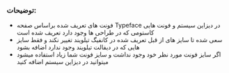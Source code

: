 
<Meta title="general/Sizes/Docs" />

### توضیحات:

 - فونت های تعریف شده براساس صفحه Typeface در دیزاین سیستم و فونت هایی کاستومی که در طراحی ها وجود دارد تعریف شده است
 - سعی شده تا سایز های از قبل تعریف شده در کانفیگ تیلویند تغییر نکند و فقط سایز هایی که در دیفالت تیلویند وجود ندارد اضافه بشود
 - اگر سایز فونت مورد نظر خود وجود نداشت و سایز فونت شما زیاد استفاده میشود میتوانید در دیزاین سیستم اضافه کنید
